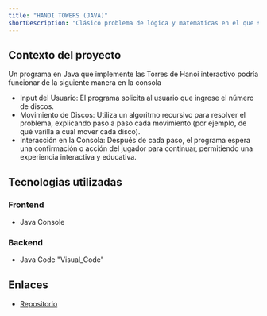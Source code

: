 ```yaml
---
title: "HANOI TOWERS (JAVA)"
shortDescription: "Clásico problema de lógica y matemáticas en el que se utilizan tres varillas y varios discos de distintos tamaños apilados en una de ellas."
---
```


## Contexto del proyecto
Un programa en Java que implemente las Torres de Hanoi interactivo podría funcionar de la siguiente manera en la consola
- Input del Usuario: El programa solicita al usuario que ingrese el número de discos.
- Movimiento de Discos: Utiliza un algoritmo recursivo para resolver el problema, explicando paso a paso cada movimiento (por ejemplo, de qué varilla a cuál mover cada disco).
- Interacción en la Consola: Después de cada paso, el programa espera una confirmación o acción del jugador para continuar, permitiendo una experiencia interactiva y educativa.

## Tecnologias utilizadas

### Frontend
- Java Console

### Backend

- Java Code "Visual_Code"

## Enlaces

- [Repositorio](https://github.com/DaniLobo2610/Towers-of-Hanoi.git)